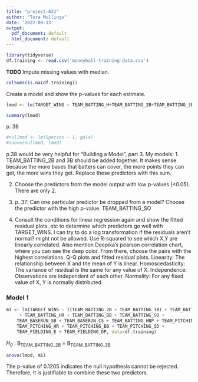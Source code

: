 ---
title: "project-621"
author: "Tora Mullings"
date: '2022-09-13'
output:
  pdf_document: default
  html_document: default
---

```{r}
library(tidyverse)
df.training <- read.csv('moneyball-training-data.csv')
```

**TODO** Impute missing values with median.
```{r}
colSums(is.na(df.training))
```

Create a model and show the p-values for each estimate.
```{r}
lmod <- lm(TARGET_WINS ~ TEAM_BATTING_H+TEAM_BATTING_2B+TEAM_BATTING_3B+TEAM_BATTING_HR+TEAM_BATTING_BB+TEAM_BATTING_SO+TEAM_BASERUN_SB+TEAM_BASERUN_CS+TEAM_BATTING_HBP+TEAM_PITCHING_H+TEAM_PITCHING_HR+TEAM_PITCHING_BB+TEAM_PITCHING_SO+TEAM_FIELDING_E+TEAM_FIELDING_DP, df.training)

```

```{r}
summary(lmod)
```
p. 36
```{r}
#nullmod <- lm(Species ~ 1, gala)
#anova(nullmod, lmod)
```

p.38 would be very helpful for "Building a Model", part 3.
My models:
1.
TEAM_BATTING_2B and 3B should be added together. It makes sense because the more bases that batters can cover, the more points they can get, the more wins they get. Replace these predictors with this sum.

2. Choose the predictors from the model output with low p-values (<0.05). There are only 2.

3. p. 37: Can one particular predictor be dropped from a model? Choose the predictor with the high p-value. TEAM_BATTING_SO

4. Consult the conditions for linear regression again and show the fitted residual plots, etc to determine which predictors go well with TARGET_WINS. I can try to do a log transformation if the residuals aren't normal? might not be allowed. 
Use R-squared to see which X,Y are linearly correlated. Also mention Deepika's pearson correlation chart, where you can see the deep color. From there, choose the pairs with the highest correlations. Q-Q plots and fitted residual plots. 
    Linearity: The relationship between X and the mean of Y is linear.
    Homoscedasticity: The variance of residual is the same for any value of X.
    Independence: Observations are independent of each other.
    Normality: For any fixed value of X, Y is normally distributed.
    
    
### Model 1
```{r}
m1 <- lm(TARGET_WINS ~ I(TEAM_BATTING_2B + TEAM_BATTING_3B) + TEAM_BATTING_H
     + TEAM_BATTING_HR + TEAM_BATTING_BB + TEAM_BATTING_SO + 
    TEAM_BASERUN_SB + TEAM_BASERUN_CS + TEAM_BATTING_HBP + TEAM_PITCHING_H + 
    TEAM_PITCHING_HR + TEAM_PITCHING_BB + TEAM_PITCHING_SO + 
    TEAM_FIELDING_E + TEAM_FIELDING_DP, data=df.training)
```

*H~0~* : B~TEAM_BATTING_2B~ = B~TEAM_BATTING_3B~

```{r}
anova(lmod, m1)
```
The p-value of 0.1205 indicates the null hypothesis cannot be rejected. Therefore, it is justifiable to combine these two predictors.


